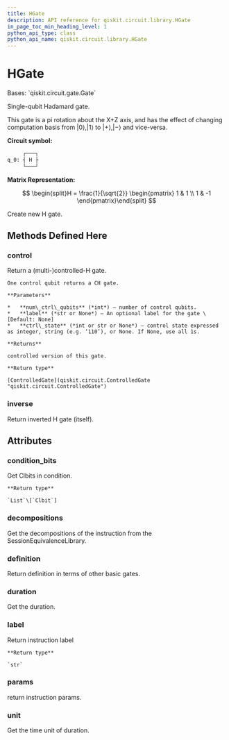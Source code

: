```yaml
---
title: HGate
description: API reference for qiskit.circuit.library.HGate
in_page_toc_min_heading_level: 1
python_api_type: class
python_api_name: qiskit.circuit.library.HGate
---
```


# HGate

<Class id="qiskit.circuit.library.HGate" github="https://github.com/qiskit/qiskit/tree/stable/0.19/qiskit/circuit/library/standard_gates/h.py" signature="HGate(label=None)">
  Bases: `qiskit.circuit.gate.Gate`

  Single-qubit Hadamard gate.

  This gate is a pi rotation about the X+Z axis, and has the effect of changing computation basis from $|0\rangle,|1\rangle$ to $|+\rangle,|-\rangle$ and vice-versa.

  **Circuit symbol:**

  ```python
       ┌───┐
  q_0: ┤ H ├
       └───┘
  ```

  **Matrix Representation:**

  $$
  \begin{split}H = \frac{1}{\sqrt{2}}
      \begin{pmatrix}
          1 & 1 \\
          1 & -1
      \end{pmatrix}\end{split}
  $$

  Create new H gate.

  ## Methods Defined Here

  ### control

  <Function id="qiskit.circuit.library.HGate.control" name="control" signature="HGate.control(num_ctrl_qubits=1, label=None, ctrl_state=None)">
    Return a (multi-)controlled-H gate.

    One control qubit returns a CH gate.

    **Parameters**

    *   **num\_ctrl\_qubits** (*int*) – number of control qubits.
    *   **label** (*str or None*) – An optional label for the gate \[Default: None]
    *   **ctrl\_state** (*int or str or None*) – control state expressed as integer, string (e.g. ‘110’), or None. If None, use all 1s.

    **Returns**

    controlled version of this gate.

    **Return type**

    [ControlledGate](qiskit.circuit.ControlledGate "qiskit.circuit.ControlledGate")
  </Function>

  ### inverse

  <Function id="qiskit.circuit.library.HGate.inverse" name="inverse" signature="HGate.inverse()">
    Return inverted H gate (itself).
  </Function>

  ## Attributes

  ### condition\_bits

  <Attribute id="qiskit.circuit.library.HGate.condition_bits" name="condition_bits">
    Get Clbits in condition.

    **Return type**

    `List`\[`Clbit`]
  </Attribute>

  ### decompositions

  <Attribute id="qiskit.circuit.library.HGate.decompositions" name="decompositions">
    Get the decompositions of the instruction from the SessionEquivalenceLibrary.
  </Attribute>

  ### definition

  <Attribute id="qiskit.circuit.library.HGate.definition" name="definition">
    Return definition in terms of other basic gates.
  </Attribute>

  ### duration

  <Attribute id="qiskit.circuit.library.HGate.duration" name="duration">
    Get the duration.
  </Attribute>

  ### label

  <Attribute id="qiskit.circuit.library.HGate.label" name="label">
    Return instruction label

    **Return type**

    `str`
  </Attribute>

  ### params

  <Attribute id="qiskit.circuit.library.HGate.params" name="params">
    return instruction params.
  </Attribute>

  ### unit

  <Attribute id="qiskit.circuit.library.HGate.unit" name="unit">
    Get the time unit of duration.
  </Attribute>
</Class>

